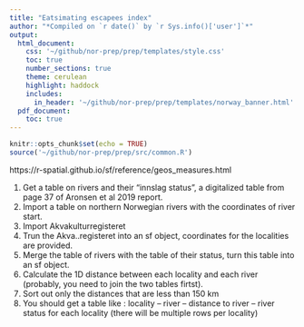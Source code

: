 ```yaml
---
title: "Eatsimating escapees index"
author: "*Compiled on `r date()` by `r Sys.info()['user']`*"
output: 
  html_document:
    css: '~/github/nor-prep/prep/templates/style.css'
    toc: true
    number_sections: true
    theme: cerulean
    highlight: haddock
    includes: 
      in_header: '~/github/nor-prep/prep/templates/norway_banner.html'
  pdf_document:
    toc: true
---
```



```r
knitr::opts_chunk$set(echo = TRUE)
source('~/github/nor-prep/prep/src/common.R')
```

https://r-spatial.github.io/sf/reference/geos_measures.html


1) Get a table on rivers and their "innslag status", a digitalized table from page 37 of Aronsen et al 2019 report.
2) Import a table on northern Norwegian rivers with the coordinates of river start.
3) Import Akvakulturregisteret
4) Trun the Akva..registeret into an sf object, coordinates for the localities are provided.
5) Merge the table of rivers with the table of their status, turn this table into an sf object.
6) Calculate the 1D distance between each locality and each river (probably, you need to join the two tables firtst). 
7) Sort out only the distances that are less than 150 km
8) You should get a table like : locality -- river -- distance to river -- river status
for each locality (there will be multiple rows per locality)

